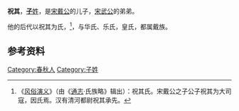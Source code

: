 {{Infobox 先秦人物
|名称= 祝其
|图像=
|图说=
|姓=[[子姓|子]]
|氏=
|名=
|字=
|别名=
|别字=
|谥号=
|时代=春秋时期
|国家=
|身份=宋国公子
|出生=
|逝世=
|在位=
|父=[[宋戴公|宋戴公]]
|母=
|正妻=
|妾=
|子女= 
|太子=
}}
'''祝其'''，[[子姓|'''子'''姓]]，是[[宋戴公|宋戴公]]的儿子，[[宋武公|宋武公]]的弟弟。

他的后代以祝其为氏，<ref>《[[风俗演义|风俗演义]]》（由《[[通志|通志]]·氏族略》辑出）：祝其氏。宋戴公之子公子祝其为大司寇，因氏焉。汉有清河都尉祝其承先。</ref>，与华氏、乐氏，皇氏，都属戴族。
== 参考资料 ==
{{reflist}}

[[Category:春秋人|Category:春秋人]]
[[Category:子姓|Category:子姓]]
